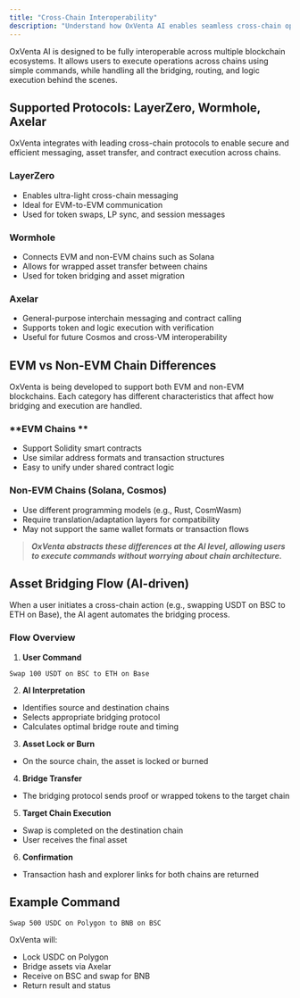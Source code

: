 ```yaml
---
title: "Cross-Chain Interoperability"
description: "Understand how OxVenta AI enables seamless cross-chain operations through integrated protocols."
---
```


OxVenta AI is designed to be fully interoperable across multiple blockchain ecosystems. It allows users to execute operations across chains using simple commands, while handling all the bridging, routing, and logic execution behind the scenes.

## **Supported Protocols: LayerZero, Wormhole, Axelar**

OxVenta integrates with leading cross-chain protocols to enable secure and efficient messaging, asset transfer, and contract execution across chains.

### **LayerZero**

- Enables ultra-light cross-chain messaging
- Ideal for EVM-to-EVM communication
- Used for token swaps, LP sync, and session messages

### **Wormhole**

- Connects EVM and non-EVM chains such as Solana
- Allows for wrapped asset transfer between chains
- Used for token bridging and asset migration

### **Axelar**

- General-purpose interchain messaging and contract calling
- Supports token and logic execution with verification
- Useful for future Cosmos and cross-VM interoperability

## **EVM vs Non-EVM Chain Differences**

OxVenta is being developed to support both EVM and non-EVM blockchains. Each category has different characteristics that affect how bridging and execution are handled.

### **EVM Chains **

- Support Solidity smart contracts
- Use similar address formats and transaction structures
- Easy to unify under shared contract logic

### **Non-EVM Chains (Solana, Cosmos)**

- Use different programming models (e.g., Rust, CosmWasm)
- Require translation/adaptation layers for compatibility
- May not support the same wallet formats or transaction flows

> **_OxVenta abstracts these differences at the AI level, allowing users to execute commands without worrying about chain architecture._**

## **Asset Bridging Flow (AI-driven)**

When a user initiates a cross-chain action (e.g., swapping USDT on BSC to ETH on Base), the AI agent automates the bridging process.

### **Flow Overview**

1. **User Command**

```
Swap 100 USDT on BSC to ETH on Base
```

2. **AI Interpretation**

- Identifies source and destination chains
- Selects appropriate bridging protocol
- Calculates optimal bridge route and timing

3. **Asset Lock or Burn**

- On the source chain, the asset is locked or burned

4. **Bridge Transfer**

- The bridging protocol sends proof or wrapped tokens to the target chain

5. **Target Chain Execution**

- Swap is completed on the destination chain
- User receives the final asset

6. **Confirmation**

- Transaction hash and explorer links for both chains are returned

## **Example Command**

```
Swap 500 USDC on Polygon to BNB on BSC
```

OxVenta will:

- Lock USDC on Polygon
- Bridge assets via Axelar
- Receive on BSC and swap for BNB
- Return result and status